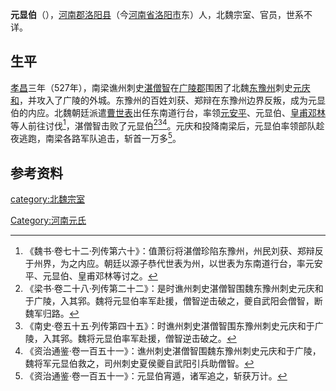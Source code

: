 '''元显伯'''（{{bd|？||？||catIdx=y}}），[[河南郡|河南郡]][[洛阳县|洛阳县]]（今[[河南省|河南省]][[洛阳市|洛阳市]]东）人，北魏宗室、官员，世系不详。

==生平==
[[孝昌_(年号)|孝昌]]三年（527年），南梁谯州刺史[[湛僧智|湛僧智]]在[[广陵郡|广陵郡]]围困了北魏[[东豫州|东豫州]]刺史[[元庆和|元庆和]]，并攻入了广陵的外城。东豫州的百姓刘获、郑辩在东豫州边界反叛，成为元显伯的内应。北魏朝廷派遣[[曹世表|曹世表]]出任东南道行台，率领[[元安平|元安平]]、元显伯、[[皇甫邓林|皇甫邓林]]等人前往讨伐<ref>《魏书·卷七十二·列传第六十》：值萧衍将湛僧珍陷东豫州，州民刘获、郑辩反于州界，为之内应。朝廷以源子恭代世表为州，以世表为东南道行台，率元安平、元显伯、皇甫邓林等讨之。</ref>，湛僧智击败了元显伯<ref>《梁书·卷二十八·列传第二十二》：是时谯州刺史湛僧智围魏东豫州刺史元庆和于广陵，入其郛。魏将元显伯率军赴援，僧智逆击破之，夔自武阳会僧智，断魏军归路。</ref><ref>《南史·卷五十五·列传第四十五》：时谯州刺史湛僧智围东豫州刺史元庆和于广陵，入其郛。魏将元显伯率军赴援，僧智逆击破之。</ref><ref>《资治通鉴·卷一百五十一》：谯州刺史湛僧智围魏东豫州刺史元庆和于广陵，魏将军元显伯救之，司州刺史夏侯夔自武阳引兵助僧智。</ref>。元庆和投降南梁后，元显伯率领部队趁夜逃跑，南梁各路军队追击，斩首一万多<ref>《资治通鉴·卷一百五十一》：元显伯宵遁，诸军追之，斩获万计。</ref>。

== 参考资料 ==
{{reflist}}

[[category:北魏宗室|category:北魏宗室]]
[[Category:河南元氏|Category:河南元氏]]